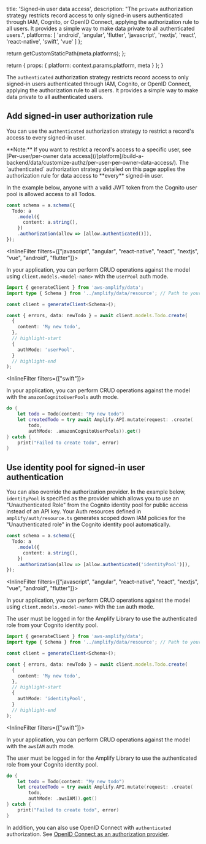 
  title: 'Signed-in user data access',
  description: "The `private` authorization strategy restricts record access to only signed-in users authenticated through IAM, Cognito, or OpenID Connect, applying the authorization rule to all users. It provides a simple way to make data private to all authenticated users.",
  platforms: [
    'android',
    'angular',
    'flutter',
    'javascript',
    'nextjs',
    'react',
    'react-native',
    'swift',
    'vue'
  ]
};

  return getCustomStaticPath(meta.platforms);
};

  return {
    props: {
      platform: context.params.platform,
      meta
    }
  };
}

The `authenticated` authorization strategy restricts record access to only signed-in users authenticated through IAM, Cognito, or OpenID Connect, applying the authorization rule to all users. It provides a simple way to make data private to all authenticated users.

## Add signed-in user authorization rule

You can use the `authenticated` authorization strategy to restrict a record's access to every signed-in user.

<Callout>
**Note:** If you want to restrict a record's access to a specific user, see [Per-user/per-owner data access](/[platform]/build-a-backend/data/customize-authz/per-user-per-owner-data-access/). The `authenticated` authorization strategy detailed on this page applies the authorization rule for data access to **every** signed-in user.
</Callout>

In the example below, anyone with a valid JWT token from the Cognito user pool is allowed access to all Todos.

```ts title="amplify/data/resource.ts"
const schema = a.schema({
  Todo: a
    .model({
      content: a.string(),
    })
    .authorization(allow => [allow.authenticated()]),
});
```

<InlineFilter filters={["javascript", "angular", "react-native", "react", "nextjs", "vue", "android", "flutter"]}>

In your application, you can perform CRUD operations against the model using `client.models.<model-name>` with the `userPool` auth mode.

```ts
import { generateClient } from 'aws-amplify/data';
import type { Schema } from '../amplify/data/resource'; // Path to your backend resource definition

const client = generateClient<Schema>();

const { errors, data: newTodo } = await client.models.Todo.create(
  {
    content: 'My new todo',
  },
  // highlight-start
  {
    authMode: 'userPool',
  }
  // highlight-end
);
```
</InlineFilter>

<InlineFilter filters={["swift"]}>

In your application, you can perform CRUD operations against the model with the `amazonCognitoUserPools` auth mode.

```swift
do {
    let todo = Todo(content: "My new todo")
    let createdTodo = try await Amplify.API.mutate(request: .create(
        todo,
        authMode: .amazonCognitoUserPools)).get()
} catch {
    print("Failed to create todo", error) 
}
```

</InlineFilter>

## Use identity pool for signed-in user authentication

You can also override the authorization provider. In the example below, `identityPool` is specified as the provider which allows you to use an "Unauthenticated Role" from the Cognito identity pool for public access instead of an API key. Your Auth resources defined in `amplify/auth/resource.ts` generates scoped down IAM policies for the "Unauthenticated role" in the Cognito identity pool automatically.


```ts title="amplify/data/resource.ts"
const schema = a.schema({
  Todo: a
    .model({
      content: a.string(),
    })
    .authorization(allow => [allow.authenticated('identityPool')]),
});
```

<InlineFilter filters={["javascript", "angular", "react-native", "react", "nextjs", "vue", "android", "flutter"]}>

In your application, you can perform CRUD operations against the model using `client.models.<model-name>` with the `iam` auth mode.

<Callout info>
 The user must be logged in for the Amplify Library to use the authenticated role from your Cognito identity pool.
</Callout>

```ts
import { generateClient } from 'aws-amplify/data';
import type { Schema } from '../amplify/data/resource'; // Path to your backend resource definition

const client = generateClient<Schema>();

const { errors, data: newTodo } = await client.models.Todo.create(
  {
    content: 'My new todo',
  },
  // highlight-start
  {
    authMode: 'identityPool',
  }
  // highlight-end
);
```
</InlineFilter>

<InlineFilter filters={["swift"]}>

In your application, you can perform CRUD operations against the model with the `awsIAM` auth mode.

<Callout info>
 The user must be logged in for the Amplify Library to use the authenticated role from your Cognito identity pool.
</Callout>

```swift
do {
    let todo = Todo(content: "My new todo")
    let createdTodo = try await Amplify.API.mutate(request: .create(
        todo,
        authMode: .awsIAM)).get()
} catch {
    print("Failed to create todo", error)
}
```
</InlineFilter>

In addition, you can also use OpenID Connect with `authenticated` authorization. See [OpenID Connect as an authorization provider](/[platform]/build-a-backend/data/customize-authz/using-oidc-authorization-provider/).
